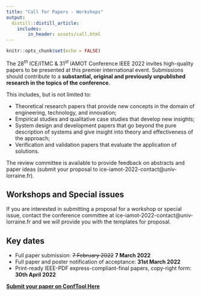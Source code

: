 ```yaml
---
title: "Call for Papers - Workshops"
output:
  distill::distill_article:
    includes:
        in_header: assets/call.html
---
```


```r
knitr::opts_chunk$set(echo = FALSE)
```


The $28^{th}$ ICE/ITMC & $31^{st}$ IAMOT Conference IEEE 2022 invites high-quality papers to be presented at this premier international event. Submissions should contribute to a **substantial, original and previously unpublished research in the topics of the conference**.

This includes, but is not limited to:

- Theoretical research papers that provide new concepts in the domain of engineering, technology, and innovation;
- Empirical studies and qualitative case studies that develop new insights;
- System design and development papers that go beyond the pure description of systems and give insight into theory and effectiveness of the approach;
- Verification and validation papers that evaluate the application of solutions.

The review committee is available to provide feedback on abstracts and paper ideas (submit your proposal to ice-iamot-2022-contact@univ-lorraine.fr).

## Workshops and Special issues

If you are interested in submitting a proposal for a workshop or special issue, contact the conference committee at ice-iamot-2022-contact@univ-lorraine.fr and we will provide you with the templates for proposal.

## Key dates

::: {.infobox .goal data-latex="{.goal}"}

- Full paper submission: ~~7 February 2022~~  **7 March 2022**
<!-- - Poster submission: **March 2022** -->
- Full paper and poster notification of acceptance:  **31st March 2022**
- Print-ready IEEE-PDF express-compliant-final papers, copy-right form:  **30th April 2022**

[**Submit your paper on ConfTool Here**](https://www.conftool.pro/ice-iamot-2022)

:::
